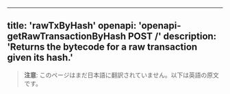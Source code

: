 <!-- AUTO-GENERATED-CONTENT:START (ENGLISH-COPY) -->
---
title: 'rawTxByHash'
openapi: 'openapi-getRawTransactionByHash POST /'
description: 'Returns the bytecode for a raw transaction given its hash.'
---

> **注意**: このページはまだ日本語に翻訳されていません。以下は英語の原文です。
